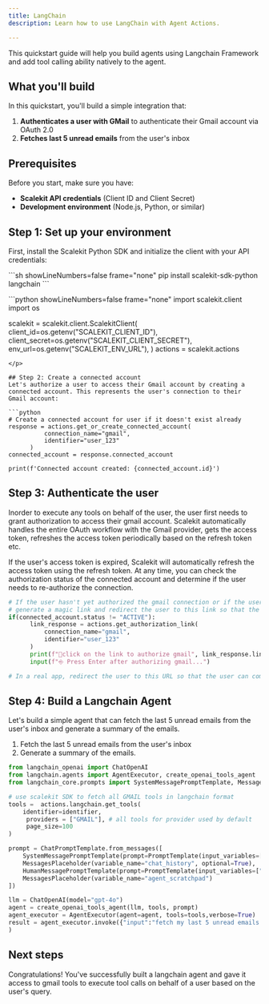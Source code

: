 ```yaml
---
title: LangChain
description: Learn how to use LangChain with Agent Actions.

---
```



This quickstart guide will help you build agents using Langchain Framework and add tool calling ability natively to the agent.

## What you'll build

In this quickstart, you'll build a simple integration that:

1. **Authenticates a user with GMail** to authenticate their Gmail account via OAuth 2.0
2. **Fetches last 5 unread emails** from the user's inbox

## Prerequisites

Before you start, make sure you have:

- **Scalekit API credentials** (Client ID and Client Secret)
- **Development environment** (Node.js, Python, or similar)

## Step 1: Set up your environment

First, install the Scalekit Python SDK and initialize the client with your API credentials:

<p>
  ```sh showLineNumbers=false frame="none"
  pip install scalekit-sdk-python langchain
  ```
</p>
<p>
  ```python showLineNumbers=false frame="none"
  import scalekit.client
  import os

  scalekit = scalekit.client.ScalekitClient(
      client_id=os.getenv("SCALEKIT_CLIENT_ID"),
      client_secret=os.getenv("SCALEKIT_CLIENT_SECRET"),
      env_url=os.getenv("SCALEKIT_ENV_URL"),
  )
  actions = scalekit.actions

  ```
</p>

## Step 2: Create a connected account
Let's authorize a user to access their Gmail account by creating a connected account. This represents the user's connection to their Gmail account:

```python
# Create a connected account for user if it doesn't exist already
response = actions.get_or_create_connected_account(
            connection_name="gmail",
            identifier="user_123"
        )
connected_account = response.connected_account

print(f'Connected account created: {connected_account.id}')
```

## Step 3: Authenticate the user

Inorder to execute any tools on behalf of the user, the user first needs to grant authorization to access their gmail account. Scalekit automatically handles the entire OAuth workflow with the Gmail provider, gets the access token, refreshes the access token periodically based on the refresh token etc.

If the user's access token is expired, Scalekit will automatically refresh the access token using the refresh token. At any time, you can check the authorization status of the connected account and determine if the user needs to re-authorize the connection.

```python
# If the user hasn't yet authorized the gmail connection or if the user's access token is expired, 
# generate a magic link and redirect the user to this link so that the user can complete authorization
if(connected_account.status != "ACTIVE"):
      link_response = actions.get_authorization_link(
          connection_name="gmail",
          identifier="user_123"
      )
      print(f"🔗click on the link to authorize gmail", link_response.link)
      input(f"⎆ Press Enter after authorizing gmail...")

# In a real app, redirect the user to this URL so that the user can complete the authentication process for their gmail account
```

## Step 4: Build a Langchain Agent

Let's build a simple agent that can fetch the last 5 unread emails from the user's inbox and generate a summary of the emails.

1. Fetch the last 5 unread emails from the user's inbox
2. Generate a summary of the emails.

```python
from langchain_openai import ChatOpenAI
from langchain.agents import AgentExecutor, create_openai_tools_agent
from langchain_core.prompts import SystemMessagePromptTemplate, MessagesPlaceholder, HumanMessagePromptTemplate,PromptTemplate, ChatPromptTemplate

# use scalekit SDK to fetch all GMAIL tools in langchain format
tools =  actions.langchain.get_tools(
    identifier=identifier,
     providers = ["GMAIL"], # all tools for provider used by default
     page_size=100
)

prompt = ChatPromptTemplate.from_messages([
    SystemMessagePromptTemplate(prompt=PromptTemplate(input_variables=[], template="You are a helpful assistant. Use tools if needed")),
    MessagesPlaceholder(variable_name="chat_history", optional=True),
    HumanMessagePromptTemplate(prompt=PromptTemplate(input_variables=["input"], template="{input}")),
    MessagesPlaceholder(variable_name="agent_scratchpad")
])

llm = ChatOpenAI(model="gpt-4o")
agent = create_openai_tools_agent(llm, tools, prompt)
agent_executor = AgentExecutor(agent=agent, tools=tools,verbose=True)
result = agent_executor.invoke({"input":"fetch my last 5 unread emails and summarize it"}
)
```

## Next steps

Congratulations! You've successfully built a langchain agent and gave it access to gmail tools to execute tool calls on behalf of a user based on the user's query.
